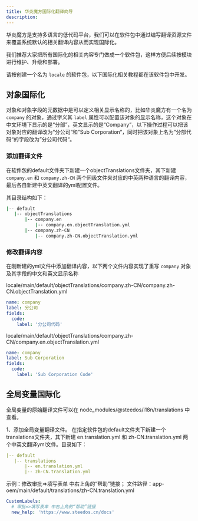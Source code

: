 ```yaml
---
title: 华炎魔方国际化翻译向导
description: 
---
```


华炎魔方是支持多语言的低代码平台，我们可以在软件包中通过编写翻译资源文件来覆盖系统默认的相关翻译内容从而实现国际化。

我们推荐大家把所有国际化的相关内容专门做成一个软件包，这样方便后续按模块进行维护、升级和部署。

请按创建一个名为 `locale` 的软件包，以下国际化相关教程都在该软件包中开发。


## 对象国际化
对象和对象字段的元数据中是可以定义相关显示名称的，比如华炎魔方有一个名为 `company` 的对象，通过字义其 `label` 属性可以配置该对象的显示名称，这个对象在中文环境下显示的是“分部”，英文显示的是“Company”，以下操作过程可以把该对象对应的翻译改为“分公司”和”Sub Corporation“，同时把该对象上名为”分部代码“的字段改为”分公司代码“。

### 添加翻译文件

在软件包的default文件夹下新建一个objectTranslations文件夹，其下新建 `company.en` 和 `company.zh-CN` 两个同级文件夹对应的中英两种语言的翻译内容，最后各自新建中英文翻译的yml配置文件。 

其目录结构如下：

```bash
|-- default
   |-- objectTranslations
       |-- company.en
           |-- company.en.objectTranslation.yml
       |-- company.zh-CN
           |-- company.zh-CN.objectTranslation.yml
```

### 修改翻译内容

在刚新建的yml文件中添加翻译内容，以下两个文件内容实现了重写 `company` 对象及其字段的中文和英文显示名称

locale/main/default/objectTranslations/company.zh-CN/company.zh-CN.objectTranslation.yml

```yaml
name: company
label: 分公司
fields:
  code: 
    label: '分公司代码'
```

locale/main/default/objectTranslations/company.zh-CN/company.en.objectTranslation.yml

```yaml
name: company
label: Sub Corporation
fields:
  code: 
    label: 'Sub Corporation Code'
```

<!--
## 字段国际化

## 列表视图国际化

## 操作按钮国际化

## 系统消息国际化

## 应用国际化

## 设置应用菜单国际化
 -->

## 全局变量国际化

全局变量的原始翻译文件可以在 node_modules/@steedos/i18n/translations 中查看。

1、添加全局变量翻译文件。 在指定软件包的default文件夹下新建一个translations文件夹，其下新建 en.translation.yml 和 zh-CN.translation.yml 两个中英文翻译yml文件。目录如下：

```yaml
|-- default
   |-- translations
       |-- en.translation.yml
       |-- zh-CN.translation.yml
```

示例：修改审批=>填写表单 中右上角的“帮助”链接； 文件路径：app-oem/main/default/translations/zh-CN.translation.yml

```yaml
CustomLabels:
  # 审批=>填写表单 中右上角的“帮助”链接
  new_help: 'https://www.steedos.cn/docs'
```
